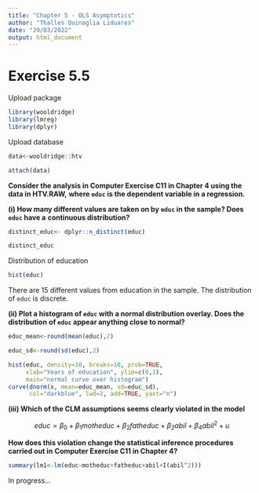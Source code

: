---
title: "Chapter 5 - OLS Asymptotics"
author: "Thalles Quinaglia Liduares"
date: "29/03/2022"
output: html_document
---

# Exercise 5.5 

Upload package

```{r, warning=FALSE, message=FALSE}

library(wooldridge)
library(lmreg)
library(dplyr)

```

Upload database

```{r}

data<-wooldridge::htv

attach(data)

```


**Consider the analysis in Computer Exercise C11 in Chapter 4 using the data in HTV.RAW,**
**where `educ` is the dependent variable in a regression.**

**(i) How many different values are taken on by `educ` in the sample? Does `educ` have a**
**continuous distribution?**

```{r}

distinct_educ<- dplyr::n_distinct(educ)

distinct_educ

```

Distribution of education

```{r}

hist(educ)

```

There are 15 different values from education in the sample. The distribution of
`educ` is discrete.

**(ii) Plot a histogram of `educ` with a normal distribution overlay. Does the distribution**
**of `educ` appear anything close to normal?**

```{r}

educ_mean<-round(mean(educ),2)

educ_sd<-round(sd(educ),2)

hist(educ, density=10, breaks=10, prob=TRUE, 
     xlab="Years of education", ylim=c(0,1), 
     main="normal curve over histogram")
curve(dnorm(x, mean=educ_mean, sd=educ_sd), 
      col="darkblue", lwd=2, add=TRUE, yaxt="n")
```


**(iii) Which of the CLM assumptions seems clearly violated in the model**

$$educ=\beta_0+\beta_1motheduc+\beta_2fatheduc+\beta_2abil+\beta_4abil^2+u$$

**How does this violation change the statistical inference procedures carried out in**
**Computer Exercise C11 in Chapter 4?**

```{r}

summary(lm1<-lm(educ~motheduc+fatheduc+abil+I(abil^2)))

```


In progress...